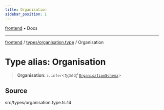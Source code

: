 ```yaml
---
title: Organisation
sidebar_position: 1
---
```


[frontend](../../..) • Docs

***

[frontend](../../..) / [types/organisation.type](..) / Organisation

# Type alias: Organisation

> **Organisation**: `z.infer`\<*typeof* [`OrganisationSchema`](../variables/OrganisationSchema)\>

## Source

src/types/organisation.type.ts:14
